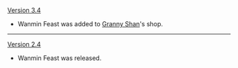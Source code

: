{{Change History/Header}}
[[Version 3.4]]
* Wanmin Feast was added to [[Granny Shan]]'s shop.
----
[[Version 2.4]]
* Wanmin Feast was released.